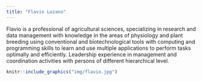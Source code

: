 ```yaml
---
title: "Flavio Lozano"
---
```


Flavio is a professional of agricultural sciences, specializing in research and data management with knowledge in the areas of physiology and plant breeding using conventional and biotechnological tools with computing  and programming skills to learn and use multiple applications to perform tasks optimally and efficiently. Leadership experience in management and coordination activities with persons of different hierarchical level.

```r
knitr::include_graphics("img/flavio.jpg")
```


